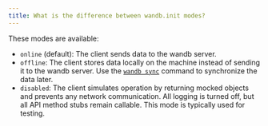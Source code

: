 ```yaml
---
title: What is the difference between wandb.init modes?
---
```


These modes are available:

* `online` (default): The client sends data to the wandb server.
* `offline`: The client stores data locally on the machine instead of sending it to the wandb server. Use the [`wandb sync`](/models/ref/cli/wandb-sync) command to synchronize the data later.
* `disabled`: The client simulates operation by returning mocked objects and prevents any network communication. All logging is turned off, but all API method stubs remain callable. This mode is typically used for testing.
